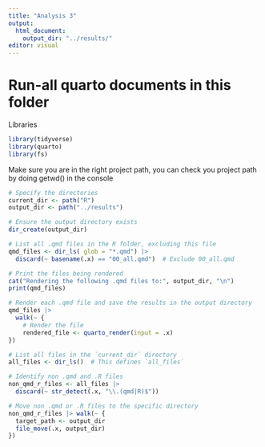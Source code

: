 ```yaml
---
title: "Analysis 3"
output:
  html_document:
    output_dir: "../results/"
editor: visual
---
```


# Run-all quarto documents in this folder

Libraries

```r
library(tidyverse)
library(quarto)
library(fs)
```

Make sure you are in the right project path, you can check you project path by doing getwd() in the console

```r
# Specify the directories
current_dir <- path("R")
output_dir <- path("../results")

# Ensure the output directory exists
dir_create(output_dir)

# List all .qmd files in the R folder, excluding this file
qmd_files <- dir_ls( glob = "*.qmd") |>
  discard(~ basename(.x) == "00_all.qmd")  # Exclude 00_all.qmd

# Print the files being rendered
cat("Rendering the following .qmd files to:", output_dir, "\n")
print(qmd_files)

# Render each .qmd file and save the results in the output directory
qmd_files |>
  walk(~ {
    # Render the file
    rendered_file <- quarto_render(input = .x)
})
```

```r
# List all files in the `current_dir` directory
all_files <- dir_ls()  # This defines `all_files`

# Identify non .qmd and .R files
non_qmd_r_files <- all_files |>
  discard(~ str_detect(.x, "\\.(qmd|R)$"))

# Move non .qmd or .R files to the specific directory
non_qmd_r_files |> walk(~ {
  target_path <- output_dir
  file_move(.x, output_dir)
})
```
